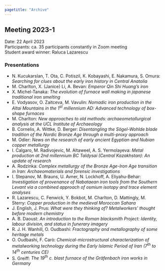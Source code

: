 ```yaml
---
pagetitle: "Archive"
---
```


## Meeting 2023-1

Date: 22 April 2023  
Participants: ca. 35 participants constantly in Zoom meeting  
Student award winner: Raluca Lazarescu

### Presentations

* N. Kucukarslan, T. Ota, C. Potiszil, K. Kobayashi, E. Nakamura, S. Omura: *Searching for clues about the early iron history in Central Anatolia*
* M. Charlton, X. (Janice) Li, A. Bevan: *Emperor Qin Shi Huang’s iron*
* X. Michel-Tanaka: *The evolution of furnace wall making in japanese traditional iron smelting*
* E. Vodyasov, O. Zaitceva, M. Vavulin: *Nomadic iron production in the Altai Mountains in the 1^st^ millennium AD: Advanced technology of box-shape furnaces*
* M. Charlton: *New approaches to old methods: archaeometallurgical analysis at the UCL Institute of Archaeology*
* B. Cornelis, A. Wittke, D. Berger: *Disentangling the Sögel-Wohlde blade tradition of the Nordic Bronze Age through a multi-proxy approach*
* M. Odler: *News on the research of early ancient Egyptian and Nubian copper metallurgy*
* I. Calgaro, M. Radivojevic, M. Altaweel, A. S. Yermolayeva: *Metal production at 2nd millennium BC Taldysai (Central Kazakhstan): An update of research*
* A. Rodzinka: *Complex metallurgy of the Bronze Age-Iron Age transition in Iran: Archaeomaterials and forensic investigations*
* I. Stepanov, M. Brauns, U. Avner, N. Lockhoff, A. Eliyahu-Behar: *Investigation of provenance of Nabataean iron tools from the Southern Levant via a combined approach of osmium isotopy and trace element analyses*
* R. Lazarescu, C. Fenwick, Y. Bokbot, M. Charlton, D. Mattingly, M. Sterry: *Copper production in the medieval Moroccan Sahara*
* J. English, J. Prus: *What were they thinking of? Metalworkers’ thought before modern chemistry*
* A. B. Daoust: *An introduction to the Roman blacksmith Project: Identity, labour division, and status in funerary imagery*
* R. J. H. Wanhill, O. Oudbashi: *Fractography and metallography of some heritage metals*
* O. Oudbashi, F. Carò: *Chemical-microstructural characterization of metalworking technology during the Early Islamic Period of Iran (7^th^ to 14^th^ centuries CE)*
* S. Greiff: *The 19^th^ c. blast furnace of the Gräfenbach iron works in Germany*
